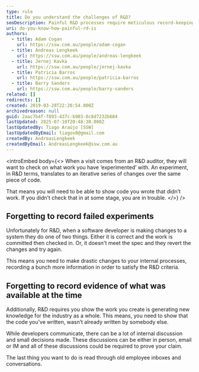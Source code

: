 ```yaml
---
type: rule
title: Do you understand the challenges of R&D?
seoDescription: Painful R&D processes require meticulous record-keeping of failed experiments and evidence of innovative breakthroughs.
uri: do-you-know-how-painful-rd-is
authors:
  - title: Adam Cogan
    url: https://ssw.com.au/people/adam-cogan
  - title: Andreas Lengkeek
    url: https://ssw.com.au/people/andreas-lengkeek
  - title: Jernej Kavka
    url: https://ssw.com.au/people/jernej-kavka
  - title: Patricia Barros
    url: https://ssw.com.au/people/patricia-barros
  - title: Barry Sanders
    url: https://ssw.com.au/people/barry-sanders
related: []
redirects: []
created: 2019-03-28T22:20:54.000Z
archivedreason: null
guid: 2aac7b4f-f893-437c-b903-0c8d7232b684
lastUpdated: 2025-07-10T20:48:30.000Z
lastUpdatedBy: Tiago Araújo [SSW]
lastUpdatedByEmail: tiagov8@gmail.com
createdBy: AndreasLengkeek
createdByEmail: AndreasLengkeek@ssw.com.au
---
```


<introEmbed
  body={<>
When a visit comes from an R&D auditor, they will want to check on what work you have ‘experimented’ with. An experiment, in R&D terms, translates to an iterative series of changes over the same piece of code.

That means you will need to be able to show code you wrote that didn’t work. If you didn’t check that in at some stage, you are in trouble.
  </>}
/>
<youtubeEmbed url="https://www.youtube.com/embed/u4_tevsVgg8" description="Video: R&D in Software Development (9 min)" />

## Forgetting to record failed experiments

Unfortunately for R&D, when a software developer is making changes to a system they do one of two things. Either it is correct and the work is committed then checked in. Or, it doesn't meet the spec and they revert the changes and try again.

This means you need to make drastic changes to your internal processes, recording a bunch more information in order to satisfy the R&D criteria.

## Forgetting to record evidence of what was available at the time

Additionally, R&D requires you show the work you create is generating new knowledge for the industry as a whole. This means, you need to show that the code you’ve written, wasn’t already written by somebody else.

While developers communicate, there can be a lot of internal discussion and small decisions made. These discussions can be either in person, email or IM and all of these discussions could be required to prove your claim.

The last thing you want to do is read through old employee inboxes and conversations.
